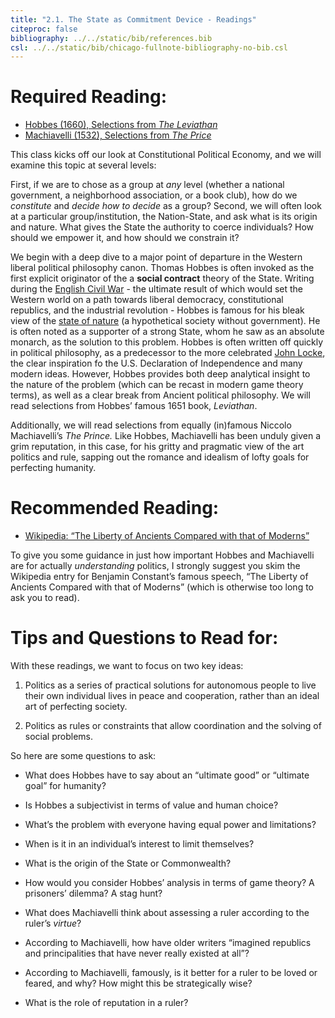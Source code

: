 ```yaml
---
title: "2.1. The State as Commitment Device - Readings"
citeproc: false
bibliography: ../../static/bib/references.bib
csl: ../../static/bib/chicago-fullnote-bibliography-no-bib.csl
---
```


# Required Reading:

- [<i class="fas fa-file-pdf"></i> Hobbes (1660), Selections from *The Leviathan*](/readings/Hobbes-1660.pdf)
- [<i class="fas fa-file-pdf"></i> Machiavelli (1532), Selections from *The Price*](/readings/Machiavelli-1532.pdf)

This class kicks off our look at Constitutional Political Economy, and we will examine this topic at several levels: 

First, if we are to chose as a group at *any* level (whether a national government, a neighborhood association, or a book club), how do we *constitute* and *decide how to decide* as a group? Second, we will often look at a particular group/institution, the Nation-State, and ask what is its origin and nature. What gives the State the authority to coerce individuals? How should we empower it, and how should we constrain it?

We begin with a deep dive to a major point of departure in the Western liberal political philosophy canon. Thomas Hobbes is often invoked as the first explicit originator of the a **social contract** theory of the State. Writing during the [English Civil War](https://en.wikipedia.org/wiki/English_Civil_War) - the ultimate result of which would set the Western world on a path towards liberal democracy, constitutional republics, and the industrial revolution - Hobbes is famous for his bleak view of the [state of nature](https://en.wikipedia.org/wiki/State_of_nature) (a hypothetical society without government). He is often noted as a supporter of a strong State, whom he saw as an absolute monarch, as the solution to this problem. Hobbes is often written off quickly in political philosophy, as a predecessor to the more celebrated [John Locke](https://en.wikipedia.org/wiki/John_Locke), the clear inspiration fo the U.S. Declaration of Independence and many modern ideas. However, Hobbes provides both deep analytical insight to the nature of the problem (which can be recast in modern game theory terms), as well as a clear break from Ancient political philosophy. We will read selections from Hobbes' famous 1651 book, *Leviathan*. 

Additionally, we will read selections from equally (in)famous Niccolo Machiavelli's *The Prince.* Like Hobbes, Machiavelli has been unduly given a grim reputation, in this case, for his gritty and pragmatic view of the art politics and rule, sapping out the romance and idealism of lofty goals for perfecting humanity.

# Recommended Reading:

- [<i class="fab fa-wikipedia-w"></i> Wikipedia: "The Liberty of Ancients Compared with that of Moderns"](https://en.wikipedia.org/wiki/The_Liberty_of_Ancients_Compared_with_that_of_Moderns)

To give you some guidance in just how important Hobbes and Machiavelli are for actually *understanding* politics, I strongly suggest you skim the Wikipedia entry for Benjamin Constant's famous speech, "The Liberty of Ancients Compared with that of Moderns" (which is otherwise too long to ask you to read).

# Tips and Questions to Read for:

With these readings, we want to focus on two key ideas:

1. Politics as a series of practical solutions for autonomous people to live their own individual lives in peace and cooperation, rather than an ideal art of perfecting society.

2. Politics as rules or constraints that allow coordination and the solving of social problems.

So here are some questions to ask:

- What does Hobbes have to say about an "ultimate good" or "ultimate goal" for humanity?

- Is Hobbes a subjectivist in terms of value and human choice?

- What's the problem with everyone having equal power and limitations?

- When is it in an individual's interest to limit themselves?

- What is the origin of the State or Commonwealth?

- How would you consider Hobbes' analysis in terms of game theory? A prisoners' dilemma? A stag hunt?

- What does Machiavelli think about assessing a ruler according to the ruler's *virtue*?

- According to Machiavelli, how have older writers "imagined republics and principalities that have never really existed at all"?

- According to Machiavelli, famously, is it better for a ruler to be loved or feared, and why? How might this be strategically wise?

- What is the role of reputation in a ruler?
